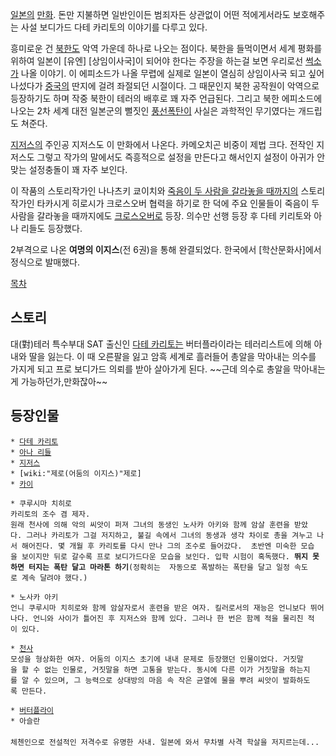 [[일본]]의 [[만화]]. 돈만 지불하면 일반인이든 범죄자든 상관없이 어떤 적에게서라도 보호해주는 사설 보디가드 다테 카리토의 이야기를 다루고 있다.

흥미로운 건 [[북한]]도 악역 가운데 하나로 나오는 점이다. 북한을 들먹이면서 세계 평화를 위하여 일본이 [유엔] [상임이사국]이 되어야 한다는 주장을 하는걸 보면 우리로선 [[썩소]]가 나올 이야기. 이 에피소드가 나올 무렵에 실제로 일본이 열심히 상임이사국 되고 싶어 나섰다가 [[중국]]의 딴지에 걸려 좌절되던 시절이다. 그 때문인지 북한 공작원이 악역으로 등장하기도 하며 작중 북한이 테러의 배후로 꽤 자주 언급된다. 그리고 북한 에피소드에 나오는 2차 세계 대전 일본군의 뻘짓인 [[풍선폭탄]]이 사실은 과학적인 무기였다는 개드립도 쳐준다. 

[[지저스]]의 주인공 지저스도 이 만화에서 나온다. 카메오치곤 비중이 제법 크다. 전작인 지저스도 그렇고 작가의 말에서도 즉흥적으로 설정을 만든다고 해서인지 설정이 아귀가 안 맞는 설정충돌이 꽤 자주 보인다.  

이 작품의 스토리작가인 나나츠키 쿄이치와 [[죽음이 두 사람을 갈라놓을 때까지]]의 스토리작가인 타카시게 히로시가 크로스오버 협력을 하기로 한 덕에 주요 인물들이 죽음이 두 사람을 갈라놓을 때까지에도 [[크로스오버]]로 등장. 의수만 선행 등장 후 다테 키리토와 아나 리들도 등장했다. 

2부격으로 나온 '''여명의 이지스'''(전 6권)을 통해 완결되었다. 한국에서 [학산문화사]에서 정식으로 발매했다.

[[목차]]
== 스토리 ==
대(對)테러 특수부대 SAT 출신인 [[다테 카리토]]는 버터플라이라는 테러리스트에 의해 아내와 딸을 잃는다. 이 때 오른팔을 잃고 암흑 세계로 흘러들어 총알을 막아내는 의수를 가지게 되고 프로 보디가드 의뢰를 받아 살아가게 된다. ~~근데 의수로 총알을 막아내는 게 가능하던가,만화잖아~~ 

== 등장인물 ==
 * [[다테 카리토]]
 * [[아나 리들]] 
 * [[지저스]]
 * [wiki:"제로(어둠의 이지스)"제로]  
 * [[카이]] 

 * 쿠루시마 치히로
 카리토의 조수 겸 제자.
 원래 천사에 의해 악의 씨앗이 퍼져 그녀의 동생인 노사카 아키와 함께 암살 훈련을 받았다. 그러나 카리토가 그걸 저지하고, 불길 속에서 그녀의 동생과 생각 차이로 총을 겨누고 나서 해어진다. 몇 개월 후 카리토를 다시 만나 그의 조수로 들어갔다.  초반엔 미숙한 모습을 보이지만 뒤로 갈수록 프로 보디가드다운 모습을 보인다. 입학 시험이 혹독했다. '''뛰지 못하면 터지는 폭탄 달고 마라톤 하기'''(정확히는  자동으로 폭발하는 폭탄을 달고 일정 속도로 계속 달려야 했다.)

 * 노사카 아키
 언니 쿠루시마 치히로와 함께 암살자로서 훈련을 받은 여자. 킬러로서의 재능은 언니보다 뛰어나다. 언니와 사이가 틀어진 후 지저스와 함께 있다. 그러나 한 번은 함께 적을 물리친 적이 있다.

 * [[천사]] 
 모성을 형상화한 여자. 어둠의 이지스 초기에 내내 문제로 등장했던 인물이었다. 거짓말을 할 수 없는 인물로, 거짓말을 하면 고통을 받는다. 동시에 다른 이가 거짓말을 하는지를 알 수 있으며, 그 능력으로 상대방의 마음 속 작은 균열에 물을 뿌려 씨앗이 발화하도록 만든다.

 * [[버터플라이]]
 * 아슬란
 
 체첸인으로 전설적인 저격수로 유명한 사내. 일본에 와서 무차별 사격 학살을 저지르는데...
